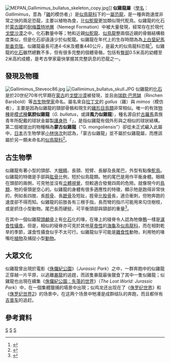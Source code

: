 {{Automatic Taxobox
| taxon = Gallimimus
| fossil_range = [[白堊紀|白堊紀]]晚期, {{fossilrange|70}}
| image = Gallimimus bullatus.001 - Natural History Museum of London.JPG
| image_caption = 
| authority = [[Halszka_Osmólska|Osmólska]], Roniewics & [[瑞欽·巴思缽|Barsbold]], 1972
| type_species = '''氣腔似雞龍<br>''Gallimimus bullatus'''''
| type_species_authority = Osmólska, Roniewics & Barsbold, 1972
}}
[[Image:MEPAN_Gallimimus_bullatus_skeleton_copy.jpg|thumb]]]]
'''似雞龍屬'''（[[學名|學名]]：''Gallimimus''，意為「[[雞|雞]]的模仿者」）是[[似鳥龍科|似鳥龍科]]下的一[[屬|屬]][[恐龍|恐龍]]，是一種奔跑速度非常之快的兩足恐龍，主要以植物為食，比[[似鴕龍|似鴕龍]]更加類似現代鴕鳥。似雞龍的化石於[[蒙古國|蒙古國]]的[[耐梅蓋特地層|耐梅蓋特地層]]（Nemegt Formation）中被大量發現，經常存在於現代[[戈壁沙漠|戈壁沙漠]]之中，化石數量中等；牠和近親[[似鴕龍|似鴕龍]]、[[似鳥龍|似鳥龍]]整兩個近親的骨骼結構极度类似，但是化石卻遠遠少於似鴕龍。似雞龍在年代上的生存時間為為[[上白堊紀|上白堊紀]][[馬斯垂克階|馬斯垂克階]]。似雞龍最長可達4-6米及體重440公斤，是最大的似鳥龍科恐龍<ref name=GSP88>{{cite book |last=Paul |first=Gregory S. |title=Predatory Dinosaurs of the World |url=https://archive.org/details/predatorydinosau00paul |year=1988 |publisher=Simon & Schuster |location=New York |isbn=0-671-61946-2 |page=[https://archive.org/details/predatorydinosau00paul/page/393 393] }}</ref>。似雞龍的[[化石|化石]]雖然總數不多，但有很多完整的個體骨骼，包括有[[臀部|臀部]]0.5米高的幼體至2米高的成體，是考古學家最快掌握其完整訊息的恐龍之一。

==發現及物種==
[[File:Gallimimus_Steveoc86.jpg|thumb]] 
[[File:Gallimimus_bullatus_skull.JPG|thumb]]
似雞龍的[[化石|化石]]是於20世纪70年代早期在[[蒙古|蒙古]]的[[戈壁沙漠|戈壁沙漠]]被發現，並且由[[瑞欽·巴思缽|瑞欽·巴思缽]]（Rinchen Barsbold）等[[古生物學家|古生物學家]]命名。屬名來自[[拉丁文|拉丁文]]的 ''gallus''（雞）與 ''mimos''（模仿者），主要是因為似雞龍的頸部骨骼和現生的[[雞形目|雞形目]][[鳥類|鳥類]]非常相似。唯一的有效[[物種|物種]]是[[模式種|模式種]]'''氣腔似雞龍'''（''G. bullatus''，或譯'''風力似雞龍'''），種名源自於[[古羅馬|古羅馬]]貴族青年所配戴的球狀金屬製[[護身符|護身符]]「{{link-en|Bulla|Bulla (amulet)}}」，是指似雞龍{{link-en|顱底|Base of skull}}有個外形與之相似的球狀結構。第二個被提出的物種稱為'''蒙古似雞龍'''（"G. mongoliensis"）卻從未正式編入此屬中，[[日本|日本]]古生物學家[[小林快次|小林快次]]則認為，「蒙古似雞龍」並不屬於似雞龍屬，而應該屬於另一類未命名的[[似鳥龍科|似鳥龍科]]<ref name="kobayashi2006">{{Cite journal|author=Kobayashi, Y. & R. Barsbold|year=2006|title=Ornithomimids from the Nemegt Formation of Mongolia|journal=J. Paleont. Soc. Korea|volume=22|issue=1|pages=195-207}}</ref>。

==古生物學==
似雞龍有著小型的頭部、大[[眼睛|眼睛]]、長頸、短臂、長腳及長尾巴，外型有點像[[鴕鳥|鴕鳥]]。似雞龍的特徵是手部與[[肱骨|肱骨]]比例，短於似鳥龍類。牠的尾巴是用作平衡身體。眼睛在頭部的兩側，可見牠並沒有[[立體視覺|立體視覺]]，但較適合發覺四周的危險。就像現今的[[鳥類|鳥類]]，牠的骨頭是空心的。似雞龍的身體有很多適應性的特徵，顯示牠是跑得非常快的，例如長四肢、長[[脛骨|脛骨]]、長[[蹠骨|蹠骨]]及短趾，脛骨比[[股骨|股骨]]長，適合衝刺，但牠奔跑的速度卻不得而知。似雞龍的前肢各有三根手指，長而彎的指爪可能用來勾住樹枝，或是抓住小型動物。尾巴長而硬挺，可平衡頭部與頸部的重量<ref name="Lambert2002">{{cite book|author=David Lambert, Darren Naish, Elizabeth Wyse|year=2002|title=Encyclopedia of Dinosaurs and Prehistoric Life|publisher= Dorling Kindersley Publishers Ltd}}</ref>。

在其中一個似雞龍[[頭顱骨|頭顱骨]]上有[[化石|化石]]化的喙，在喙上的稜脊令人認為牠像[[鴨|鴨]]一樣是[[濾食性攝食|濾食性攝食]]。但是，相似的稜脊亦可見於其他[[草食性|草食性]]的[[海龜|海龜]]及[[似鳥龍科|似鳥龍科]]，而在相對乾旱的季節，濾食性攝食似乎不太可行。似雞龍似乎可能是[[雜食性|雜食性]]動物，利用牠的喙嘴吃[[植物|植物]]及捕捉小型[[動物|動物]]。

==大眾文化==
似雞龍曾出現於電影《[[侏儸紀公園|侏儸紀公園]]》（''Jurassic Park''）之中，一群奔跑中的似雞龍正穿越一片平原，以逃離[[暴龍|暴龍]]的追趕，而該隻暴龍最後獵食了其中一隻似雞龍；似雞龍也出現在續集《[[侏儸紀公園：失落的世界|侏儸紀公園：失落的世界]]》（''The Lost World: Jurassic Park''）中，在一個集體獵捕的場景中出現；似鸡龙还出现在了《[[侏罗纪世界|侏罗纪世界]]》和《[[侏罗纪世界2|侏罗纪世界2]]》的场景中，在这两个场景中牠凑是成群结队的奔跑，而且都伴有[[吉普车|吉普车]]的追赶。

==參考資料==
{{reflist}}

{{Taxonbar|from=Q309467}}

[[Category:上白堊紀恐龍|S]]
[[Category:亞洲恐龍|S]]
[[Category:似鳥龍下目|S]]